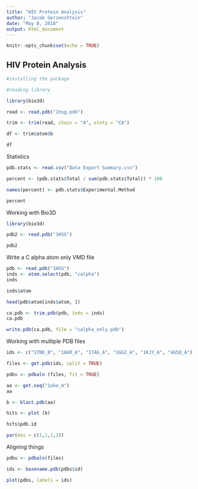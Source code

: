 ```yaml
---
title: "HIV Protein Analysis"
author: "Jacob Gerzenshtein"
date: "May 8, 2018"
output: html_document
---
```


```r
knitr::opts_chunk$set(echo = TRUE)
```

## HIV Protein Analysis 

```r
#installing the package

#reading library

library(bio3d)

read <- read.pdb("1hsg.pdb")

trim <- trim(read, chain = "A", elety = "CA")

df <- trim$atom$b

df
```

Statistics


```r
pdb.stats <- read.csv("Data Export Summary.csv")
```


```r
percent <- (pdb.stats$Total / sum(pdb.stats$Total)) * 100

names(percent) <- pdb.stats$Experimental.Method

percent 
```

Working with Bio3D

```r
library(bio3d)

pdb2 <- read.pdb("1HSG")

pdb2
```

Write a C alpha atom only VMD file

```r
pdb <- read.pdb("1HSG")
inds <- atom.select(pdb, "calpha")
inds
```

```r
inds$atom

head(pdb$atom[inds$atom, ])

ca.pdb <- trim.pdb(pdb, inds = inds)
ca.pdb

write.pdb(ca.pdb, file = "calpha_only.pdb")

```


Working with multiple PDB files

```r

ids <- c("1TND_B", "1AGR_A", "1TAG_A", "1GG2_A", "1KJY_A", "4G5Q_A")

files <- get.pdb(ids, split = TRUE)

pdbs <- pdbaln (files, fit = TRUE)

```

```r
aa <- get.seq("1ake_A")
aa
```

```r
b <- blast.pdb(aa)

hits <- plot (b)

hits$pdb.id

```


```r
par(mai = c(1,1,1,1))
```



Aligning things
```r
pdbs <- pdbaln(files)

ids <- basename.pdb(pdbs$id)

plot(pdbs, labels = ids)
```

